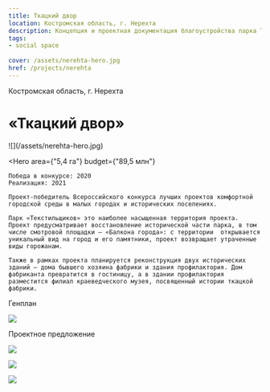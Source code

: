 ```yaml
---
title: Ткацкий двор
location: Костромская область, г. Нерехта
description: Концепция и проектная документация благоустройства парка Текстильщиков в Нерехте
tags:
- social space
    
cover: /assets/nerehta-hero.jpg
href: /projects/nerehta
---
```


Костромская область, г. Нерехта

# «Ткацкий двор»

<Wide>
    ![](/assets/nerehta-hero.jpg)
</Wide>

<Hero
    area={"5,4 га"}
    budget={"89,5 млн"}
>
    Победа в конкурсе: 2020  
    Реализация: 2021  

    Проект-победитель Всероссийского конкурса лучших проектов комфортной городской среды в малых городах и исторических поселениях.

    Парк «Текстильщиков» это наиболее насыщенная территория проекта. Проект предусматривает восстановление исторической части парка, в том числе смотровой площадки — «Балкона города»: с территории  открывается уникальный вид на город и его памятники, проект возвращает утраченные виды горожанам.

    Также в рамках проекта планируется реконструкция двух исторических зданий — дома бывшего хозяина фабрики и здания профилактория. Дом фабриканта превратится в гостиницу, а в здании профилактория разместится филиал краеведческого музея, посвященный истории ткацкой фабрики.
</Hero>

Генплан

![](/assets/nerehta-00.jpg)

Проектное предложение

![](/assets/nerehta-01.jpg)

![](/assets/nerehta-02.jpg)

![](/assets/nerehta-03.jpg)

